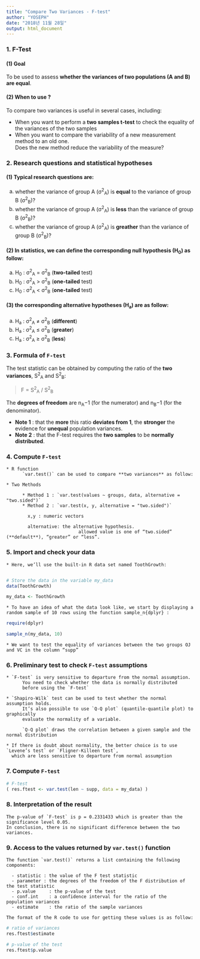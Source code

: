 ```yaml
---
title: "Compare Two Variances - F-test"
author: "YOSEPH"
date: "2018년 11월 28일"
output: html_document
---
```


### 1. **F-Test**

#### (1) Goal
To be used to assess **whether the variances of two populations (A and B) are equal**.
		
#### (2) When to use ?
To compare two variances is useful in several cases, including:

- When you want to perform a **two samples t-test** to check the equality of the variances of the two samples
- When you want to compare the variability of a new measurement method to an old one.  
Does the new method reduce the variability of the measure?


### 2. **Research questions** and **statistical hypotheses**

#### (1) Typical research questions are:
a. whether the variance of group A (σ^2^~A~) is **equal** to the variance of group B (σ^2^~B~)?
b. whether the variance of group A (σ^2^~A~) is **less** than the variance of group B (σ^2^~B~)?
c. whether the variance of group A (σ^2^~A~) is **greather** than the variance of group B (σ^2^~B~)?

#### (2) In statistics, we can define the corresponding **null hypothesis (H~0~)** as follow:
a. H~0~ : σ^2^~A~ = σ^2^~B~ (**two-tailed** test)
b. H~0~ : σ^2^~A~ > σ^2^~B~ (**one-tailed** test)
c. H~0~ : σ^2^~A~ < σ^2^~B~ (**one-tailed** test)
  
#### (3) the corresponding **alternative hypotheses (H~a~)** are as follow:
a. H~a~ : σ^2^~A~ ≠ σ^2^~B~ (**different**)
b. H~a~ : σ^2^~A~ ≤ σ^2^~B~ (**greater**)
c. H~a~ : σ^2^~A~ ≥ σ^2^~B~ (**less**)


### 3. **Formula** of `F-test`  

The test statistic can be obtained by computing the ratio of the **two variances**, S^2^~A~ and S^2^~B~:

> F = S^2^~A~ / S^2^~B~

The **degrees of freedom** are n~A~−1 (for the numerator) and n~B~−1 (for the denominator).

- **Note 1** : that the **more** this ratio **deviates from 1**, the **stronger** the evidence for **unequal** population variances.
- **Note 2** : that the F-test requires the **two samples** to be **normally distributed**.


### 4. Compute `F-test`

	* R function
		  `var.test()` can be used to compare **two variances** as follow:

	* Two Methods

		  * Method 1 : `var.test(values ~ groups, data, alternative = "two.sided")`
		  * Method 2 : `var.test(x, y, alternative = "two.sided")`

		    x,y : numeric vectors
		    
		    alternative: the alternative hypothesis. 
					           allowed value is one of “two.sided” (**default**), “greater” or “less”.
<p/>

### 5. Import and check your data

	* Here, we’ll use the built-in R data set named ToothGrowth:
		
```r

# Store the data in the variable my_data
data(ToothGrowth)

my_data <- ToothGrowth
```

	* To have an idea of what the data look like, we start by displaying a random sample of 10 rows using the function sample_n{dplyr} :

```r

require(dplyr)

sample_n(my_data, 10)
```

	* We want to test the equality of variances between the two groups OJ and VC in the column “supp”
<p/>

### 6. Preliminary test to check `F-test` assumptions
	
	* `F-test` is very sensitive to departure from the normal assumption.
		  You need to check whether the data is normally distributed 
		  before using the `F-test`

	* `Shapiro-Wilk` test can be used to test whether the normal assumption holds. 
		  It’s also possible to use `Q-Q plot` (quantile-quantile plot) to graphically 
		  evaluate the normality of a variable.

		  `Q-Q plot` draws the correlation between a given sample and the normal distribution

	* If there is doubt about normality, the better choice is to use `Levene’s test` or `Fligner-Killeen test`, 
	  which are less sensitive to departure from normal assumption
<p/>

### 7. Compute `F-test`  

```r

# F-test
( res.ftest <- var.test(len ~ supp, data = my_data) )
```
<p/>

### 8. Interpretation of the result

	The p-value of `F-test` is p = 0.2331433 which is greater than the significance level 0.05. 
	In conclusion, there is no significant difference between the two variances.
<p/>

### 9. Access to the values returned by `var.test()` function

	The function `var.test()` returns a list containing the following components:

	  - statistic : the value of the F test statistic
	  - parameter : the degrees of the freedom of the F distribution of the test statistic
	  - p.value 	: the p-value of the test
	  - conf.int 	: a confidence interval for the ratio of the population variances
	  - estimate 	: the ratio of the sample variances
<p/>

	The format of the R code to use for getting these values is as follow:
	
```r

# ratio of variances
res.ftest$estimate

# p-value of the test
res.ftest$p.value
```
